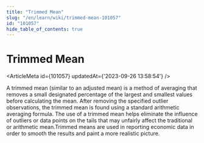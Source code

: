 ```yaml
---
title: "Trimmed Mean"
slug: "/en/learn/wiki/trimmed-mean-101057"
id: "101057"
hide_table_of_contents: true
---
```



# Trimmed Mean

<ArticleMeta id={101057} updatedAt={'2023-09-26 13:58:54'} />
<div className='border-solid border-b border-t-0 my-4 border-[var(--ifm-color-gray-300)]' />

A trimmed mean (similar to an adjusted mean) is a method of averaging that removes a small designated percentage of the largest and smallest values before calculating the mean. After removing the specified outlier observations, the trimmed mean is found using a standard arithmetic averaging formula. The use of a trimmed mean helps eliminate the influence of outliers or data points on the tails that may unfairly affect the traditional or arithmetic mean.Trimmed means are used in reporting economic data in order to smooth the results and paint a more realistic picture.
